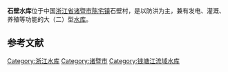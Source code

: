 {{Infobox Reservoir | 
|name                     = 石壁水库
|nickname                 = 
|image                    = 
|image_caption            = 
|map                      = 
|map_caption              = 
|pushpin_map              = China
|pushpin_map_caption      = 石壁水库在中国的位置
|code                     = BGA29220502
|class                    = 大（二）型[[水库|水库]]
|location_of_reservoir    = [[浙江省|浙江省]][[诸暨市|诸暨市]][[陈宅镇|陈宅镇]]
|location_of_dam          = 石壁村
|inflow                   = [[璜山江|璜山江]]
|outflow                  = 
|catchment_area           = 108.8
|reservoir_area           = 
|mean_depth               = 
|maximum_depth            = 
|flood_level              = 
|normal_water_level       = 
|dead_water_level         = 
|water_quality            = 
|island                   = 
|maximum_storage_capacity = 1.1亿
|normal_storage_capacity  = 
|dead_storage_capacity    = 
|type_of_dam              = 粘土心墙沙壳坝
|elevation_of_dam         = 
|height_of_dam            = 45.5
|length_of_dam            = 255
|width_of_dam             = 
|installed_capacity       = 1460千瓦
|irrigated_area           = 10万亩
|start                    = 1958年9月
|complete                 = 1964年8月
|cost                     = 962万元
|emigrate                 = 948户，3800人
|latd = 29
|latm = 28
|lats = 57
|latNS = N
|longd = 120
|longm = 20
|longs = 43
|longEW = E
|website = 
|footnotes = <ref>[http://www.tsdh.net/水利文献汇编/PDF文档/中国水库名称代码.pdf 中国水库名称代码]{{dead link|date=2018年1月 |bot=InternetArchiveBot |fix-attempted=yes }}</ref><ref>[http://www.sxlib.com:8080/web/gycslou/sxsz/8z2.htm 绍兴市志·卷8·第二章·水库]{{dead link|date=2018年1月 |bot=InternetArchiveBot |fix-attempted=yes }}</ref>
}}
'''石壁水库'''位于中国[[浙江省|浙江省]][[诸暨市|诸暨市]][[陈宅镇|陈宅镇]]石壁村，是以防洪为主，兼有发电、灌溉、养殖等功能的大（二）型[[水库|水库]]。


==参考文献==
{{reflist}}
{{Reservoirs of Zhejiang}}
{{DEFAULTSORT:S石}}
[[Category:浙江水库|Category:浙江水库]]
[[Category:诸暨市|Category:诸暨市]]
[[Category:钱塘江流域水库|Category:钱塘江流域水库]]